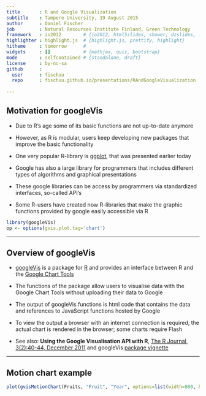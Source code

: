 ```yaml
---
title       : R and Google Visualization
subtitle    : Tampere University, 19 August 2015
author      : Daniel Fischer
job         : Natural Resources Institute Finland, Green Technology
framework   : io2012        # {io2012, html5slides, shower, dzslides, ...}
highlighter : highlight.js  # {highlight.js, prettify, highlight}
hitheme     : tomorrow      # 
widgets     : []            # {mathjax, quiz, bootstrap}
mode        : selfcontained # {standalone, draft}
license     : by-nc-sa
github      :
  user      : fischuu
  repo      : fischuu.github.io/presentations/RAndGoogleVisualization
             
---
```


## Motivation for googleVis

* Due to R's age some of its basic functions are not up-to-date anymore

* However, as R is modular, users keep developing new packages that improve the basic functionality

* One very popular R-library is [ggplot](http://http://ggplot2.org/), that was presented earlier today

* Google has also a large library for programmers that includes different types of algorithms and graphical presentations

* These google libraries can be access by programmers via standardized interfaces, so-called API's

* Some R-users have created now R-libraries that make the graphic functions provided by google easily accessible via R

```r
library(googleVis)
op <- options(gvis.plot.tag='chart')
```

--- 

## Overview of googleVis

* [googleVis](http://code.google.com/p/google-motion-charts-with-r/) is a package for [R](http://www.r-poject.org/) and provides an interface between R and the [Google Chart Tools](https://developers.google.com/chart/)

* The functions of the package allow users to visualise data with the Google Chart Tools without uploading their data to Google

* The output of googleVis functions is html code that contains the data and references to JavaScript functions hosted by Google

* To view the output a browser with an internet connection is required, the actual chart is rendered in the browser; some charts require Flash

* See also: **Using the Google Visualisation API with R**, 
  [The R Journal, 3(2):40-44, December 2011](http://journal.r-project.org/archive/2011-2/RJournal_2011-2_Gesmann+de~Castillo.pdf) and googleVis [package vignette](http://cran.r-project.org/web/packages/googleVis/vignettes/googleVis.pdf)

---

## Motion chart example

```r
plot(gvisMotionChart(Fruits, "Fruit", "Year", options=list(width=800, height=400)))
```

